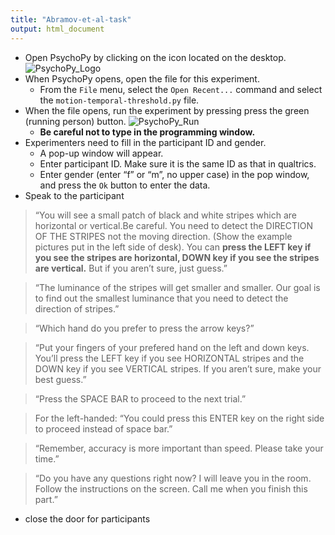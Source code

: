 ```yaml
---
title: "Abramov-et-al-task"
output: html_document
---
```


- Open PsychoPy by clicking on the icon located on the desktop.
![PsychoPy_Logo](images/PsychoPy-1.PNG)  
- When PsychoPy opens, open the file for this experiment.
    - From the `File` menu, select the `Open Recent...` command and select the `motion-temporal-threshold.py` file.
- When the file opens, run the experiment by pressing press the green (running person) button. ![PsychoPy_Run](images/PPrunningMan.png)  
    - **Be careful not to type in the programming window.**
- Experimenters need to fill in the participant ID and gender.
    - A pop-up window will appear.
    - Enter participant ID. Make sure it is the same ID as that in qualtrics.
    - Enter gender (enter "f" or "m", no upper case) in the pop window, and press the `Ok` button to enter the data.
- Speak to the participant

>“You will see a small patch of black and white stripes which are horizontal or vertical.Be careful. You need to detect the DIRECTION OF THE STRIPES not the moving direction. (Show the example pictures put in the left side of desk). You can **press the LEFT key if you see the stripes are horizontal, DOWN key if you see the stripes are vertical.** But if you aren't sure, just guess. "

>“The luminance of the stripes will get smaller and smaller. Our goal is to find out the smallest luminance that you need to detect the direction of stripes."

>"Which hand do you prefer to press the arrow keys?"

>"Put your fingers of your prefered hand on the left and down keys. You'll press the LEFT key if you see HORIZONTAL stripes and the DOWN key if you see VERTICAL stripes. If you aren't sure, make your best guess."

>"Press the SPACE BAR to proceed to the next trial."

>For the left-handed: "You could press this ENTER key on the right side to proceed instead of space bar."

>"Remember, accuracy is more important than speed. Please take your time."

>"Do you have any questions right now? I will leave you in the room. Follow the instructions on the screen. Call me when you finish this part."

- close the door for participants